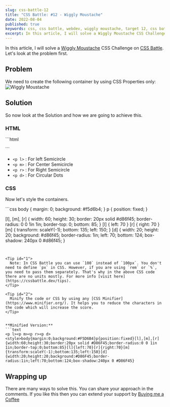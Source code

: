 ```yaml
---
slug: css-battle-12
title: "CSS Battle: #12 - Wiggly Moustache"
date: 2022-08-04
published: true
keywords: css, css battle, webdev, wiggly moustache, target 12, css battle 12
excerpt: In this article, I will solve a Wiggly Moustache CSS Challenge on CSS Battle.
---
```



In this article, I will solve a [Wiggly Moustache](https://cssbattle.dev/play/12) CSS Challenge on [CSS Battle](https://cssbattle.dev). Let's look at the problem first.

## Problem 

We need to create the following container by using CSS Properties only:
![Wiggly Moustache](https://cssbattle.dev/targets/12.png)

## Solution

So now look at the Solution and how we are going to achieve this. 

<YouTube id="aPAFEA5QQ9c" />

### HTML

<CodeTitle title="index.html" lang="html"/>
```html
<p l>
<p m>  
<p r>  
<p d>  
```

- `<p l>` : For left Semicircle
- `<p m>` : For Center Semicircle
- `<p r>` : For Right Semicircle
- `<p d>` : For Circular Dots

### CSS

Now let's style the containers. 

<CodeTitle title="styles.css" lang="css"/>
```css
body {
  margin: 0;
  background: #f5d6b4;
}
p {
  position: fixed;
}

[l], [m], [r] {
  width: 60;
  height: 30;
  border: 20px solid #d86f45;
  border-radius: 0 0 1in 1in;
  border-top: 0;
  bottom: 85;
}
[l] { left: 70 }
[r] { right: 70 }
[m] {
  transform: scaleY(-1);
  bottom: 135;
  left: 150;
}
[d] {
  width: 20;
  height: 20;
  background: #d86f45;
  border-radius: 1in;
  left: 70;
  bottom: 124;
  box-shadow: 240px 0 #d86f45;
}
```


<Tip id="1">
  Note: In CSS Battle you can use `100` instead of `100px`. You don't need to define `px` in CSS. However, if you are using `rem` or `%`, you need to pass them separately. That's why in the above CSS code there are no units mostly. For more info [visit here](https://cssbattle.dev/tips).
</Tip>

<Tip id="2">
  Minify the code or CSS by using any [CSS Minifier](https://www.minifier.org/). It helps you to reduce the characters in the code which will increase the score.
</Tip>


**Minified Version:**
```text
<p l><p m><p r><p d><style>body{margin:0;background:#F5D6B4}p{position:fixed}[l],[m],[r]{width:60;height:30;border:20px solid #D86F45;border-radius:0 0 1in 1in;border-top:0;bottom:85}[l]{left:70}[r]{right:70}[m]{transform:scaleY(-1);bottom:135;left:150}[d]{width:20;height:20;background:#D86F45;border-radius:1in;left:70;bottom:124;box-shadow:240px 0 #D86F45}
```

## Wrapping up
There are many ways to solve this. You can share your approach in the comments. If you like this then you can extend your support by [Buying me a Coffee](https://buymeacoffee.com/scarlett1130)


<NextAndPreviousButton
  prevHref="/blogs/css-battle-11"
  prevTitle="CSS Battle: #11 - Eye of Sauron"
  nextHref="/blogs/css-battle-13"
  nextTitle="CSS Battle: #13 - Totally Triangle"
/>
